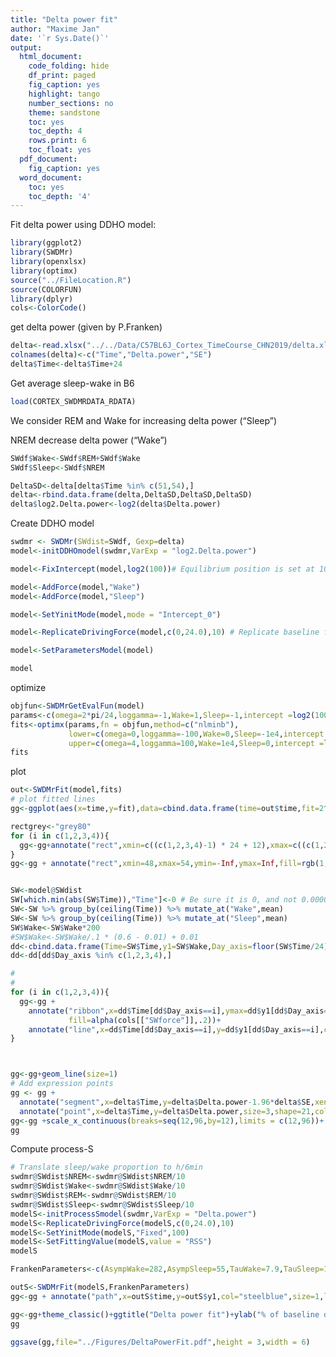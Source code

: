 ---
title: "Delta power fit"
author: "Maxime Jan"
date: '`r Sys.Date()`'
output:
  html_document:
    code_folding: hide
    df_print: paged
    fig_caption: yes
    highlight: tango
    number_sections: no
    theme: sandstone
    toc: yes
    toc_depth: 4
    rows.print: 6
    toc_float: yes
  pdf_document:
    fig_caption: yes
  word_document:
    toc: yes
    toc_depth: '4'
---

Fit delta power using DDHO model:

```{r}
library(ggplot2)
library(SWDMr)
library(openxlsx)
library(optimx)
source("../FileLocation.R")
source(COLORFUN)
library(dplyr)
cols<-ColorCode()
```

get delta power (given by P.Franken)

```{r}
delta<-read.xlsx("../../Data/C57BL6J_Cortex_TimeCourse_CHN2019/delta.xlsx",sheet=1,colNames = F)
colnames(delta)<-c("Time","Delta.power","SE")
delta$Time<-delta$Time+24
```

Get average sleep-wake in B6

```{r}
load(CORTEX_SWDMRDATA_RDATA)
```


We consider REM and Wake for increasing delta power ("Sleep")

NREM decrease delta power ("Wake")

```{r}
SWdf$Wake<-SWdf$REM+SWdf$Wake
SWdf$Sleep<-SWdf$NREM
```


```{r}
DeltaSD<-delta[delta$Time %in% c(51,54),]
delta<-rbind.data.frame(delta,DeltaSD,DeltaSD,DeltaSD)
delta$log2.Delta.power<-log2(delta$Delta.power)
```


Create DDHO model

```{r}
swdmr <- SWDMr(SWdist=SWdf, Gexp=delta)
model<-initDDHOmodel(swdmr,VarExp = "log2.Delta.power")

model<-FixIntercept(model,log2(100))# Equilibrium position is set at 100% of delta power (delta power by the end of the light phase)

model<-AddForce(model,"Wake")
model<-AddForce(model,"Sleep")

model<-SetYinitMode(model,mode = "Intercept_0")

model<-ReplicateDrivingForce(model,c(0,24.0),10) # Replicate baseline for a few days to reach stability

model<-SetParametersModel(model)

model
```
 
optimize

```{r}
objfun<-SWDMrGetEvalFun(model)
params<-c(omega=2*pi/24,loggamma=-1,Wake=1,Sleep=-1,intercept =log2(100))
fits<-optimx(params,fn = objfun,method=c("nlminb"),
             lower=c(omega=0,loggamma=-100,Wake=0,Sleep=-1e4,intercept =log2(80)),
             upper=c(omega=4,loggamma=100,Wake=1e4,Sleep=0,intercept =log2(120)))
fits
```

plot

```{r}
out<-SWDMrFit(model,fits)
# plot fitted lines
gg<-ggplot(aes(x=time,y=fit),data=cbind.data.frame(time=out$time,fit=2^out$y1))

rectgrey<-"grey80"
for (i in c(1,2,3,4)){
  gg<-gg+annotate("rect",xmin=c((c(1,2,3,4)-1) * 24 + 12),xmax=c((c(1,2,3,4)) * 24),ymin=-Inf,ymax=Inf,fill=rectgrey)
}
gg<-gg + annotate("rect",xmin=48,xmax=54,ymin=-Inf,ymax=Inf,fill=rgb(1,0,0,.25)) # SD block


SW<-model@SWdist
SW[which.min(abs(SW$Time)),"Time"]<-0 # Be sure it is 0, and not 0.0000001 -> ceiling will make it 1 instead of 0
SW<-SW %>% group_by(ceiling(Time)) %>% mutate_at("Wake",mean)
SW<-SW %>% group_by(ceiling(Time)) %>% mutate_at("Sleep",mean)
SW$Wake<-SW$Wake*200
#SW$Wake<-SW$Wake/.1 * (0.6 - 0.01) + 0.01
dd<-cbind.data.frame(Time=SW$Time,y1=SW$Wake,Day_axis=floor(SW$Time/24)+1)
dd<-dd[dd$Day_axis %in% c(1,2,3,4),]

# 
# 
for (i in c(1,2,3,4)){
  gg<-gg +
    annotate("ribbon",x=dd$Time[dd$Day_axis==i],ymax=dd$y1[dd$Day_axis==i],ymin=-Inf,
             fill=alpha(cols[["SWforce"]],.2))+
    annotate("line",x=dd$Time[dd$Day_axis==i],y=dd$y1[dd$Day_axis==i],color=alpha(cols[["SWforce"]],.7))
}



gg<-gg+geom_line(size=1)
# Add expression points
gg <- gg + 
  annotate("segment",x=delta$Time,y=delta$Delta.power-1.96*delta$SE,xend=delta$Time,yend=delta$Delta.power+1.96*delta$SE,size=1.5,lineend="round")+
  annotate("point",x=delta$Time,y=delta$Delta.power,size=3,shape=21,color="white",fill="black")
gg<-gg +scale_x_continuous(breaks=seq(12,96,by=12),limits = c(12,96))+ theme_bw() + ggtitle("Delta power")
gg
```


Compute process-S

```{r}
# Translate sleep/wake proportion to h/6min
swdmr@SWdist$NREM<-swdmr@SWdist$NREM/10
swdmr@SWdist$Wake<-swdmr@SWdist$Wake/10
swdmr@SWdist$REM<-swdmr@SWdist$REM/10
swdmr@SWdist$Sleep<-swdmr@SWdist$Sleep/10
modelS<-initProcessSmodel(swdmr,VarExp = "Delta.power")
modelS<-ReplicateDrivingForce(modelS,c(0,24.0),10)
modelS<-SetYinitMode(modelS,"Fixed",100)
modelS<-SetFittingValue(modelS,value = "RSS")
modelS
```

```{r,fig.width=5,fig.height=3}
FrankenParameters<-c(AsympWake=282,AsympSleep=55,TauWake=7.9,TauSleep=1.9)

outS<-SWDMrFit(modelS,FrankenParameters)
gg<-gg + annotate("path",x=outS$time,y=outS$y1,col="steelblue",size=1,linetype="solid",alpha=.75)

gg<-gg+theme_classic()+ggtitle("Delta power fit")+ylab("% of baseline delta power [T32-T36]")+xlab("Time [h]")
gg

ggsave(gg,file="../Figures/DeltaPowerFit.pdf",height = 3,width = 6)
```




